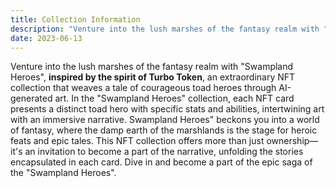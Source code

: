 ```yaml
---
title: Collection Information
description: "Venture into the lush marshes of the fantasy realm with "Swampland Heroes", an extraordinary NFT collection that weaves a tale of courageous toad heroes through AI-generated art."
date: 2023-06-13
---
```


Venture into the lush marshes of the fantasy realm with "Swampland Heroes",  **inspired by the spirit of Turbo Token**, an extraordinary NFT collection that weaves a tale of courageous toad heroes through AI-generated art.
In the "Swampland Heroes" collection, each NFT card presents a distinct toad hero with specific stats and abilities, intertwining art with an immersive narrative.
Swampland Heroes" beckons you into a world of fantasy, where the damp earth of the marshlands is the stage for heroic feats and epic tales. This NFT collection offers more than just ownership—it's an invitation to become a part of the narrative, unfolding the stories encapsulated in each card. Dive in and become a part of the epic saga of the "Swampland Heroes".
